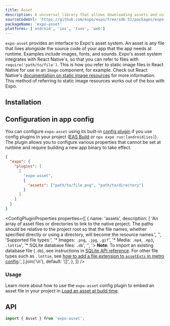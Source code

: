 ```yaml
---
title: Asset
description: A universal library that allows downloading assets and using them with other libraries.
sourceCodeUrl: 'https://github.com/expo/expo/tree/sdk-51/packages/expo-asset'
packageName: 'expo-asset'
platforms: ['android', 'ios', 'tvos', 'web']
---
```



`expo-asset` provides an interface to Expo's asset system. An asset is any file that lives alongside the source code of your app that the app needs at runtime. Examples include images, fonts, and sounds. Expo's asset system integrates with React Native's, so that you can refer to files with `require('path/to/file')`. This is how you refer to static image files in React Native for use in an `Image` component, for example. Check out React Native's [documentation on static image resources](https://reactnative.dev/docs/images#static-image-resources) for more information. This method of referring to static image resources works out of the box with Expo.

## Installation

<APIInstallSection />

## Configuration in app config

You can configure `expo-asset` using its built-in [config plugin](/config-plugins/introduction/) if you use config plugins in your project ([EAS Build](/build/introduction) or `npx expo run:[android|ios]`). The plugin allows you to configure various properties that cannot be set at runtime and require building a new app binary to take effect.

<ConfigPluginExample>

```json app.json
{
  "expo": {
    "plugins": [
      [
        "expo-asset",
        {
          "assets": ["path/to/file.png", "path/to/directory"]
        }
      ]
    ]
  }
}
```

</ConfigPluginExample>

<ConfigPluginProperties
  properties={[
    {
      name: 'assets',
      description: [
        'An array of asset files or directories to link to the native project. The paths should be relative to the project root so that the file names, whether specified directly or using a directory, will become the resource names.',
        '',
        'Supported file types:',
        '* Images: `.png`, `.jpg`, `.gif`',
        '* Media: `.mp4`, `.mp3`, `.lottie`',
        '* SQLite database files: `.db`',
        '',
        '> **Note**: To import an existing database file (`.db`), see instructions in [SQLite API reference](./sqlite/#import-an-existing-database). For other file types such as `.lottie`, see [how to add a file extension to `assetExts` in metro config](/guides/customizing-metro/#adding-more-file-extensions-to-assetexts).',
      ].join('\n'),
      default: '[]',
    },
  ]}
/>

### Usage

Learn more about how to use the `expo-asset` config plugin to embed an asset file in your project in [Load an asset at build time](/develop/user-interface/assets/#load-an-asset-at-build-time).

## API

```js
import { Asset } from 'expo-asset';
```

<APISection packageName="expo-asset" apiName="Asset" />
